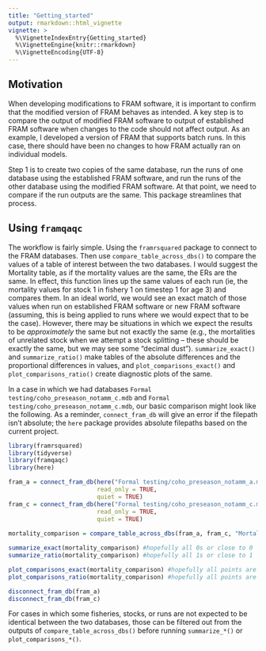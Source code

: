 ```yaml
---
title: "Getting_started"
output: rmarkdown::html_vignette
vignette: >
  %\VignetteIndexEntry{Getting_started}
  %\VignetteEngine{knitr::rmarkdown}
  %\VignetteEncoding{UTF-8}
---
```


## Motivation

When developing modifications to FRAM software, it is important to confirm that the modified version of FRAM behaves as intended. A key step is to compare the output of modified FRAM software to output of established FRAM software when changes to the code should not affect output. As an example, I developed a version of FRAM that supports batch runs. In this case, there should have been no changes to how FRAM actually ran on individual models. 

Step 1 is to create two copies of the same database, run the runs of one database using the established FRAM software, and run the runs of the other database using the modified FRAM software. At that point, we need to compare if the run outputs are the same. This package streamlines that process.


## Using `framqaqc`

The workflow is fairly simple. Using the `framrsquared` package to connect to the FRAM databases. Then use `compare_table_across_dbs()` to compare the values of a table of interest between the two databases. I would suggest the Mortality table, as if the mortality values are the same, the ERs are the same.  In effect, this function lines up the same values of each run (ie, the mortality values for stock 1 in fishery 1 on timestep 1 for age 3) and compares them. In an ideal world, we would see an exact match of those values when run on established FRAM software or new FRAM software (assuming, this is being applied to runs where we would expect that to be the case). However, there may be situations in which we expect the results to be *approximately* the same but not exactly the same (e.g., the mortalities of unrelated stock when we attempt a stock splitting -- these should be exactly the same, but we may see some "decimal dust"). `summarize_exact()` and `summarize_ratio()` make tables of the absolute differences and the proportional differences in values, and `plot_comparisons_exact()` and `plot_comparisons_ratio()` create diagnostic plots of the same.

In a case in which we had databases `Formal testing/coho_preseason_notamm_c.mdb` and `Formal testing/coho_preseason_notamm_c.mdb`, 
our basic comparison might look like the following. As a reminder, `connect_fram_db` will give an error if the filepath isn't absolute; the `here` package provides absolute filepaths based on the current project.

```r
library(framrsquared)
library(tidyverse)
library(framqaqc)
library(here)

fram_a = connect_fram_db(here("Formal testing/coho_preseason_notamm_a.mdb"),
                         read_only = TRUE,
                         quiet = TRUE)
fram_c = connect_fram_db(here("Formal testing/coho_preseason_notamm_c.mdb"),
                         read_only = TRUE,
                         quiet = TRUE)
                         
mortality_comparison = compare_table_across_dbs(fram_a, fram_c, "Mortality")

summarize_exact(mortality_comparison) #hopefully all 0s or close to 0
summarize_ratio(mortality_comparison) #hopefully all 1s or close to 1

plot_comparisons_exact(mortality_comparison) #hopefully all points are on or near the 1:1 line
plot_comparisons_ratio(mortality_comparison) #hopefully all points are on or the y = 1 line

disconnect_fram_db(fram_a)
disconnect_fram_db(fram_c)
```

For cases in which some fisheries, stocks, or runs are not expected to be identical between the two databases, those can be filtered out from the outputs of `compare_table_across_dbs()` before running `summarize_*()` or `plot_comparisons_*()`. 

